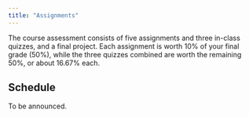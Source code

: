 ```yaml
---
title: "Assignments"
---
```


The course assessment consists of five assignments and three in-class quizzes, and a final project. Each assignment is worth 10% of your final grade (50%), while the three quizzes combined are worth the remaining 50%, or about 16.67% each.

## Schedule

To be announced.